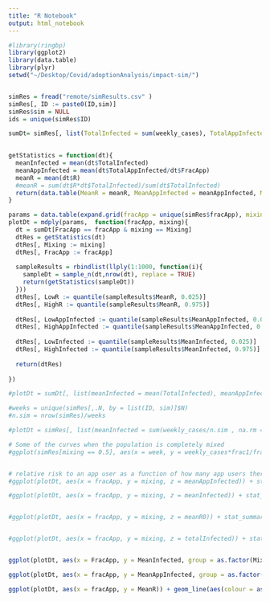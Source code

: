 ```yaml
---
title: "R Notebook"
output: html_notebook
---
```




```r
#library(ringbp)
library(ggplot2)
library(data.table)
library(plyr)
setwd("~/Desktop/Covid/adoptionAnalysis/impact-sim/")


simRes = fread("remote/simResults.csv" )
simRes[, ID := paste0(ID,sim)]
simRes$sim = NULL
ids = unique(simRes$ID)

sumDt= simRes[, list(TotalInfected = sum(weekly_cases), TotalAppInfected = sum(frac1*weekly_cases, na.rm = TRUE), R = first(effective_r0)) , by= list(FracApp = fracApp, Mixing = mixing, ID)]
  

getStatistics = function(dt){
  meanInfected = mean(dt$TotalInfected)
  meanAppInfected = mean(dt$TotalAppInfected/dt$FracApp)
  meanR = mean(dt$R)
  #meanR = sum(dt$R*dt$TotalInfected)/sum(dt$TotalInfected)
  return(data.table(MeanR = meanR, MeanAppInfected = meanAppInfected, MeanInfected = meanInfected))
}

params = data.table(expand.grid(fracApp = unique(simRes$fracApp), mixing = unique(simRes$mixing)))
plotDt = mdply(params,  function(fracApp, mixing){
  dt = sumDt[FracApp == fracApp & mixing == Mixing]
  dtRes = getStatistics(dt)
  dtRes[, Mixing := mixing]
  dtRes[, FracApp := fracApp]
  
  sampleResults = rbindlist(llply(1:1000, function(i){
    sampleDt = sample_n(dt,nrow(dt), replace = TRUE)
    return(getStatistics(sampleDt))
  }))
  dtRes[, LowR := quantile(sampleResults$MeanR, 0.025)]
  dtRes[, HighR := quantile(sampleResults$MeanR, 0.975)]
  
  dtRes[, LowAppInfected := quantile(sampleResults$MeanAppInfected, 0.025)]
  dtRes[, HighAppInfected := quantile(sampleResults$MeanAppInfected, 0.975)]
  
  dtRes[, LowInfected := quantile(sampleResults$MeanInfected, 0.025)]
  dtRes[, HighInfected := quantile(sampleResults$MeanInfected, 0.975)]
  
  return(dtRes)
  
})

#plotDt = sumDt[, list(meanInfected = mean(TotalInfected), meanAppInfected = mean(TotalAppInfected/fracApp), meanR = mean(R)), by = list(fracApp, mixing)]

#weeks = unique(simRes[,.N, by = list(ID, sim)]$N)
#n.sim = nrow(simRes)/weeks

#plotDt = simRes[, list(meanInfected = sum(weekly_cases/n.sim , na.rm = TRUE), meanAppInfected = sum(frac1*weekly_cases/fracApp/n.sim , na.rm = TRUE), meanR0 = sum(effective_r0*weekly_cases)/sum(weekly_cases)), by=list(fracApp, mixing)]

# Some of the curves when the population is completely mixed
#ggplot(simRes[mixing == 0.5], aes(x = week, y = weekly_cases*frac1/fracApp, colour = as.factor(fracApp), style = mixing, group = paste(fracApp, mixing, sim))) + geom_line(alpha = 0.22,  show.legend = TRUE)


# relative risk to an app user as a function of how many app users there are and how mixed they are with non app users
#ggplot(plotDt, aes(x = fracApp, y = mixing, z = meanAppInfected)) + stat_summary_2d(bins = c(10,5))

#ggplot(plotDt, aes(x = fracApp, y = mixing, z = meanInfected)) + stat_summary_2d(bins = c(10,5))


#ggplot(plotDt, aes(x = fracApp, y = mixing, z = meanR0)) + stat_summary_2d(bins = c(10,5))


#ggplot(plotDt, aes(x = fracApp, y = mixing, z = totalInfected)) + stat_summary_2d(bins = c(10,5))


ggplot(plotDt, aes(x = FracApp, y = MeanInfected, group = as.factor(Mixing))) + geom_line(aes( colour = as.factor(Mixing))) + geom_ribbon(aes(ymin=LowInfected , ymax=HighInfected, group = as.factor(Mixing), fill = as.factor(Mixing) ), alpha = 0.15)

ggplot(plotDt, aes(x = fracApp, y = MeanAppInfected, group = as.factor(mixing))) + geom_line(aes(colour = as.factor(mixing))) + geom_ribbon(aes(ymin=LowAppInfected , ymax=HighAppInfected, group = as.factor(Mixing), fill = as.factor(Mixing) ), alpha = 0.15)

ggplot(plotDt, aes(x = fracApp, y = MeanR)) + geom_line(aes(colour = as.factor(Mixing))) + geom_ribbon(aes(ymin=LowR , ymax=HighR, fill = as.factor(Mixing) ), alpha = 0.15)
```

